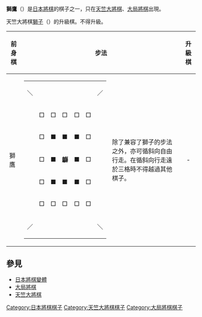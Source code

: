 {{japanese|japanese=獅鷹|kana=しおう|romaji=Shiō}}

'''獅鷹'''（{{lang|ja|しおう}}）是[[日本將棋|日本將棋]]的棋子之一，只在[[天竺大將棋|天竺大將棋]]、[[大局將棋|大局將棋]]出現。

天竺大將棋[[獅子_(日本將棋)|獅子]]（{{lang|ja|しし}}）的升級棋。不得升級。


{| border="1" cellspacing="0" cellpadding="3"
|----- bgcolor="#dddddd"
! 前身棋
! colspan="2" | 步法
! 升級棋
! colspan="2" | 步法
|-----
| 獅鷹 ||
{| border="1" cellspacing="0" cellpadding="3"
|-----
| ＼ ||   ||   ||   ||  
|   || ／
|-----
|   || □ || □ || □ || □ || □ ||  
|-----
|   || □ || ■ || ■ || ■ || □ ||  
|-----
|   || □ || ■ || '''鶳''' || ■ || □ ||  
|-----
|   || □ || ■ || ■ || ■ || □ ||  
|-----
|   || □ || □ || □ || □ || □ ||  
|-----
| ／ ||   ||   ||   ||  
|   || ＼
|}
| 除了兼容了獅子的步法之外，亦可循斜向自由行走。在循斜向行走遠於三格時不得越過其他棋子。
| style="text-align:center;" | - || style="text-align:center;" | -
| style="text-align:center;" | -
|}

==參見==
*[[日本將棋變體|日本將棋變體]]
*[[大局將棋|大局將棋]]
*[[天竺大將棋|天竺大將棋]]


[[Category:日本將棋棋子|Category:日本將棋棋子]]
[[Category:天竺大將棋棋子|Category:天竺大將棋棋子]]
[[Category:大局將棋棋子|Category:大局將棋棋子]]
